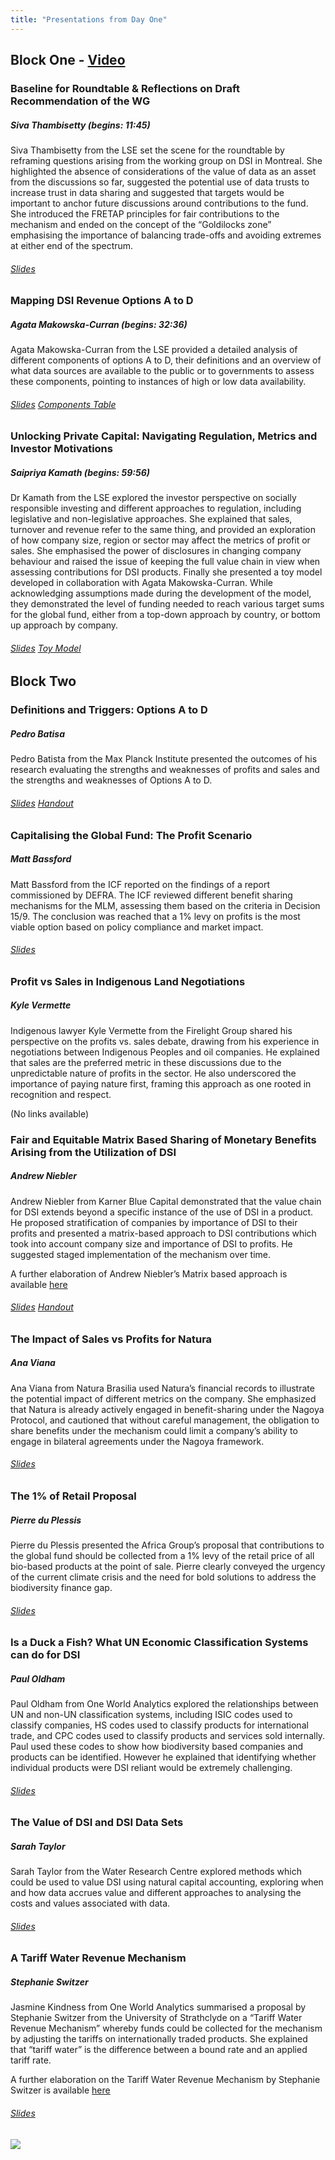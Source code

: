 ```yaml
---
title: "Presentations from Day One"
---
```


## Block One - [Video](https://echo360.org.uk/media/9d588697-8d99-4fa1-af0b-f7e861e4735f/public){target="_blank"}

### Baseline for Roundtable & Reflections on Draft Recommendation of the WG

##### Siva Thambisetty (begins: 11:45)

Siva Thambisetty from the LSE set the scene for the roundtable by reframing questions arising from the working group on DSI in Montreal. She highlighted the absence of considerations of the value of data as an asset from the discussions so far, suggested the potential use of data trusts to increase trust in data sharing and suggested that targets would be important to anchor future discussions around contributions to the fund. She introduced the FRETAP principles for fair contributions to the mechanism and ended on the concept of the "Goldilocks zone" emphasising the importance of balancing trade-offs and avoiding extremes at either end of the spectrum.

###### [Slides](https://www.dropbox.com/scl/fi/5hzr96t12xducl2gi0h37/Roundtable-opening-framing.pptx?rlkey=q9fmr85hhpxgp6otwas1v2wx7&st=g7muhell&dl=0)

### Mapping DSI Revenue Options A to D

##### Agata Makowska-Curran (begins: 32:36)

Agata Makowska-Curran from the LSE provided a detailed analysis of different components of options A to D, their definitions and an overview of what data sources are available to the public or to governments to assess these components, pointing to instances of high or low data availability.

###### [Slides](https://www.dropbox.com/scl/fi/1hrvbshoatptfi0widc5x/Makowska-Curran_DSI-Models.pptx?rlkey=8lrn2iu035d43sssr4sh0bqwi&st=q681dqfl&dl=0){target="_blank"} [Components Table](https://www.dropbox.com/scl/fi/m0radq2vc9apc2k1lscz7/Kamath_unlocking_private_capital.pptx?rlkey=i5kt0aji1k4etsl9v9es4vmqo&st=ew4m55xr&dl=0){target="_blank"}

### Unlocking Private Capital: Navigating Regulation, Metrics and Investor Motivations

##### Saipriya Kamath (begins: 59:56)

Dr Kamath from the LSE explored the investor perspective on socially responsible investing and different approaches to regulation, including legislative and non-legislative approaches. She explained that sales, turnover and revenue refer to the same thing, and provided an exploration of how company size, region or sector may affect the metrics of profit or sales. She emphasised the power of disclosures in changing company behaviour and raised the issue of keeping the full value chain in view when assessing contributions for DSI products. Finally she presented a toy model developed in collaboration with Agata Makowska-Curran. While acknowledging assumptions made during the development of the model, they demonstrated the level of funding needed to reach various target sums for the global fund, either from a top-down approach by country, or bottom up approach by company.

###### [Slides](https://www.dropbox.com/scl/fi/m0radq2vc9apc2k1lscz7/Kamath_unlocking_private_capital.pptx?rlkey=i5kt0aji1k4etsl9v9es4vmqo&st=ew4m55xr&dl=0){target="_blank"} [Toy Model](https://www.dropbox.com/scl/fi/571c4fm7s0a4lm8yil9bo/Kamath_TOY_MODEL_To_be_printed.xlsx?rlkey=4ppi09aipdx0xq4caeokn5ejv&st=yh4yd2im&dl=0){target="_blank"}

## Block Two

### Definitions and Triggers: Options A to D

##### Pedro Batisa

Pedro Batista from the Max Planck Institute presented the outcomes of his research evaluating the strengths and weaknesses of profits and sales and the strengths and weaknesses of Options A to D.

###### [Slides](https://www.dropbox.com/scl/fi/6bpn0ml5vdgcno4j36pc2/Batista_Definitions-and-Triggers_LSE-Roundtable.pptx?rlkey=getvzhpj2cr1q7u5kmf9wdy47&st=qql5gxfr&dl=0){target="_blank"} [Handout](https://www.dropbox.com/scl/fi/yvhgk97vub6bqs7012gwn/Batista_Handout_Definitions-and-Triggers_LSE-Roundtable.docx?rlkey=zkok1bwa6drlpsi4jn5cw8l6b&st=d2lfpmo5&dl=0){target="_blank"}

### Capitalising the Global Fund: The Profit Scenario

##### Matt Bassford

Matt Bassford from the ICF reported on the findings of a report commissioned by DEFRA. The ICF reviewed different benefit sharing mechanisms for the MLM, assessing them based on the criteria in Decision 15/9. The conclusion was reached that a 1% levy on profits is the most viable option based on policy compliance and market impact.

###### [Slides](https://www.dropbox.com/scl/fi/wuss4alh0s5o4orzmfjiv/Bassford-ICF-DSI-presentation-profit-option.pptx?rlkey=1h0gv1nh3iz4gk966kw74ekos&st=dsv8mp74&dl=0){target="_blank"}

### Profit vs Sales in Indigenous Land Negotiations

##### Kyle Vermette

Indigenous lawyer Kyle Vermette from the Firelight Group shared his perspective on the profits vs. sales debate, drawing from his experience in negotiations between Indigenous Peoples and oil companies. He explained that sales are the preferred metric in these discussions due to the unpredictable nature of profits in the sector. He also underscored the importance of paying nature first, framing this approach as one rooted in recognition and respect.

(No links available)

### Fair and Equitable Matrix Based Sharing of Monetary Benefits Arising from the Utilization of DSI

##### Andrew Niebler

Andrew Niebler from Karner Blue Capital demonstrated that the value chain for DSI extends beyond a specific instance of the use of DSI in a product. He proposed stratification of companies by importance of DSI to their profits and presented a matrix-based approach to DSI contributions which took into account company size and importance of DSI to profits. He suggested staged implementation of the mechanism over time.

A further elaboration of Andrew Niebler's Matrix based approach is available [here](https://www.dropbox.com/scl/fi/r5eucg8cy8qohsbiyoohd/Niebler_Matrix-Based-Fair-and-Equitable-DSI-Fund.pdf?rlkey=0tkwhjxzb15y56l5l6vmm2vje&st=pgqz7o5n&dl=0){target="_blank"}

###### [Slides](https://www.dropbox.com/scl/fi/djilahgz0jbywjzi05ne3/Niebler-LSE-DSI-Matrix-Presentation-Deck-09262024.pdf?rlkey=o7r5yiz63gy8qn0serkbyaa1h&st=j9sysswc&dl=0){target="_blank"} [Handout](https://www.dropbox.com/scl/fi/fqzp74zoo94hdpt664l33/Niebler-Synopsis-of-Matrix-Based-Fair-and-Equitable-DSI-Fund-Contributions.pdf?rlkey=w8cs0glbfen95jw99nhvfjw4i&st=8kmxfwfh&dl=0){target="_blank"} 

### The Impact of Sales vs Profits for Natura

##### Ana Viana

Ana Viana from Natura Brasilia used Natura's financial records to illustrate the potential impact of different metrics on the company. She emphasized that Natura is already actively engaged in benefit-sharing under the Nagoya Protocol, and cautioned that without careful management, the obligation to share benefits under the mechanism could limit a company's ability to engage in bilateral agreements under the Nagoya framework.

###### [Slides](https://www.dropbox.com/scl/fi/jobque2zxar3654w1698l/Viana-Ana-Apresenta-o-Impacto-RB-DSI-_-25-09-2024.pptx?rlkey=zbnvkcjor101ayha73mco6oir&st=sy77lrf3&dl=0){target="_blank"}

### The 1% of Retail Proposal

##### Pierre du Plessis

Pierre du Plessis presented the Africa Group's proposal that contributions to the global fund should be collected from a 1% levy of the retail price of all bio-based products at the point of sale. Pierre clearly conveyed the urgency of the current climate crisis and the need for bold solutions to address the biodiversity finance gap.

###### [Slides](https://www.dropbox.com/scl/fi/ju6cf69ynesigj5stb5l7/Duplessis-Pierre-1pc-of-retail-proposal-for-LSE-Roundtable-27-Sep-2024.pptx?rlkey=qhx7mz910zrvtry0ahfxmrro6&st=w1ipwt9q&dl=0){target="_blank"}

### Is a Duck a Fish? What UN Economic Classification Systems can do for DSI

##### Paul Oldham

Paul Oldham from One World Analytics explored the relationships between UN and non-UN classification systems, including ISIC codes used to classify companies, HS codes used to classify products for international trade, and CPC codes used to classify products and services sold internally. Paul used these codes to show how biodiversity based companies and products can be identified. However he explained that identifying whether individual products were DSI reliant would be extremely challenging.

###### [Slides ](https://www.dropbox.com/scl/fi/6s9ptdi6vvi6w0c0sh3fm/oldham_isic_products_exports.pptx?rlkey=oz04x2gbn26cc5q7tbquh232x&st=cok5qbqm&dl=0){target="_blank"} 

### The Value of DSI and DSI Data Sets

##### Sarah Taylor

Sarah Taylor from the Water Research Centre explored methods which could be used to value DSI using natural capital accounting, exploring when and how data accrues value and different approaches to analysing the costs and values associated with data.

###### [Slides](https://www.dropbox.com/scl/fi/x817098o4hrrqvqrufo6e/LSE_ST.pptm?rlkey=2pe65mo38qsxb75me7adenis4&st=67f6sxth&dl=0){target="_blank"}

### A Tariff Water Revenue Mechanism

##### Stephanie Switzer

Jasmine Kindness from One World Analytics summarised a proposal by Stephanie Switzer from the University of Strathclyde on a "Tariff Water Revenue Mechanism" whereby funds could be collected for the mechanism by adjusting the tariffs on internationally traded products. She explained that "tariff water" is the difference between a bound rate and an applied tariff rate.

A further elaboration on the Tariff Water Revenue Mechanism by Stephanie Switzer is available [here](https://www.dropbox.com/scl/fi/d4j4gv5awcwuc1w06o7jl/Switzer-Tariff-Water-Revenue-Mechanism.pdf?rlkey=5g3lq2uau5o2llztdwvgp4cm3&st=ymx024hv&dl=0){target="_blank"}

###### [Slides](https://www.dropbox.com/scl/fi/gq8x0ur6lytrr70gyrhdc/Switzer-Kindness-Tariff-Water.pptx?rlkey=2xx4t6f77bvdnnxo5w1t7332s&st=2qhi3dj9&dl=0){target="_blank"}

![](footer.png){fig-align="center"}
